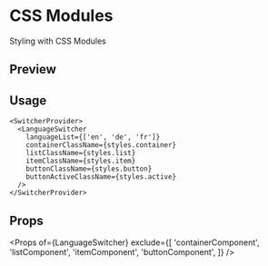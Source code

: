 


<Meta title="Examples/styling/css-modules" />

# CSS Modules

Styling with CSS Modules

## Preview

<Preview withSource="none">
  <SwitcherProvider>
    <LanguageSwitcher
      languageList={['en', 'de', 'fr']}
      containerClassName={styles.container}
      listClassName={styles.list}
      itemClassName={styles.item}
      buttonClassName={styles.button}
      buttonActiveClassName={styles.active}
    />
  </SwitcherProvider>
</Preview>

## Usage

```tsx
<SwitcherProvider>
  <LanguageSwitcher
    languageList={['en', 'de', 'fr']}
    containerClassName={styles.container}
    listClassName={styles.list}
    itemClassName={styles.item}
    buttonClassName={styles.button}
    buttonActiveClassName={styles.active}
  />
</SwitcherProvider>
```

## Props

<Props
  of={LanguageSwitcher}
  exclude={[
    'containerComponent',
    'listComponent',
    'itemComponent',
    'buttonComponent',
  ]}
/>
